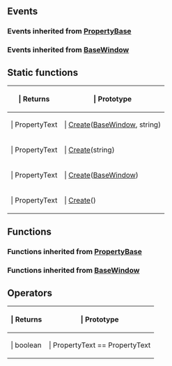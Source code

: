 ==Events==

{{Lua/Events_Prefix}}

===Events inherited from [[Lua/Client/PropertyBase|PropertyBase]]===

{{Lua/Client/PropertyBase/Events}}

===Events inherited from [[Lua/Client/BaseWindow|BaseWindow]]===

{{Lua/Client/BaseWindow/Events}}

{{Lua/Events_Suffix}}

==Static functions==

{{Lua/Table_Prefix}}
{| {{Lua/Table_Header}}
!{{Lua/Column_Style/Returns_List}} | Returns
!{{Lua/Column_Style/Prototype_List}} | Prototype
|-
|{{Lua/Cell_Style/Returns_List}} | PropertyText
|{{Lua/Cell_Style/Prototype_List}} | [[Lua/Client/PropertyText/Static Functions/Create|Create]]([[Lua/Client/BaseWindow|BaseWindow]], string)
|-
|{{Lua/Cell_Style/Returns_List}} | PropertyText
|{{Lua/Cell_Style/Prototype_List}} | [[Lua/Client/PropertyText/Static Functions/Create|Create]](string)
|-
|{{Lua/Cell_Style/Returns_List}} | PropertyText
|{{Lua/Cell_Style/Prototype_List}} | [[Lua/Client/PropertyText/Static Functions/Create|Create]]([[Lua/Client/BaseWindow|BaseWindow]])
|-
|{{Lua/Cell_Style/Returns_List}} | PropertyText
|{{Lua/Cell_Style/Prototype_List}} | [[Lua/Client/PropertyText/Static Functions/Create|Create]]()
|} {{Lua/Table_Suffix}}

==Functions==

===Functions inherited from [[Lua/Client/PropertyBase|PropertyBase]]===

{{Lua/Client/PropertyBase/Functions}}

===Functions inherited from [[Lua/Client/BaseWindow|BaseWindow]]===

{{Lua/Client/BaseWindow/Functions}}

==Operators==

{{Lua/Table_Prefix}}
{| {{Lua/Table_Header}}
!{{Lua/Column_Style/Returns_List}} | Returns
!{{Lua/Column_Style/Prototype_List}} | Prototype
|-
|{{Lua/Cell_Style/Returns_List}} | boolean
|{{Lua/Cell_Style/Prototype_List}} | PropertyText == PropertyText
|} {{Lua/Table_Suffix}}
